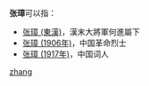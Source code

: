 '''张璋'''可以指：
* [[张璋_(東漢)|张璋 (東漢)]]，漢末大將軍何進屬下
* [[张璋_(1906年)|张璋 (1906年)]]，中国革命烈士
* [[张璋_(1917年)|张璋 (1917年)]]，中国词人

{{disambig}}

[[Category:二字张姓人名消歧义|zhang]]
